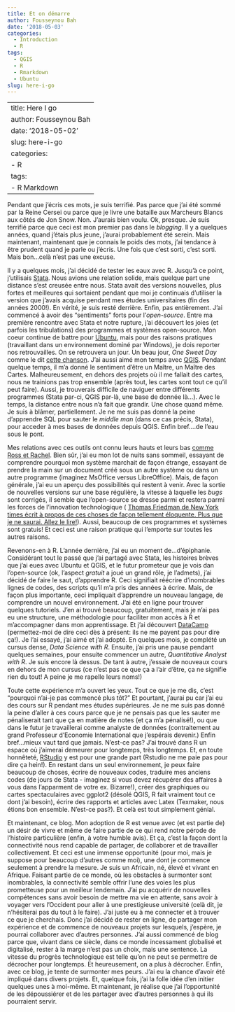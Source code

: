 ```yaml
---
title: Et on démarre
author: Fousseynou Bah
date: '2018-05-03'
categories:
  - Introduction
  - R
tags:
  - QGIS
  - R
  - Rmarkdown
  - Ubuntu
slug: here-i-go
---
```


---
title: Here I go
author: Fousseynou Bah
date: '2018-05-02'
slug: here-i-go
categories:
  - R
tags:
  - R Markdown
---

Pendant que j'écris ces mots, je suis terrifié.
Pas parce que j'ai été sommé par la Reine Cersei ou parce que je livre une bataille aux Marcheurs Blancs aux côtés de Jon Snow.
Non.
J'aurais bien voulu.
Ok, presque.
Je suis terrifié parce que ceci est mon premier pas dans le *blogging*.
Il y a quelques années, quand j'étais plus jeune, j'aurai probablement été serein.
Mais maintenant, maintenant que je connais le poids des mots, j'ai tendance à être prudent quand je parle ou j'écris.
Une fois que c'est sorti, c'est sorti.
Mais bon...celà n'est pas une excuse.

Il y a quelques mois, j'ai décidé de tester les eaux avec R.
Jusqu'à ce point, j'utilisais [Stata](https://www.stata.com/).
Nous avions une relation solide, mais quelque part une distance s'est creusée entre nous.
Stata avait des versions nouvelles, plus fortes et meilleures qui sortaient pendant que moi je continuais d'utiliser la version que j'avais acquise pendant mes études universitaires (fin des années 2000!).
En vérité, je suis resté derrière.
Enfin, pas entièrement.
J'ai commencé à avoir des "sentiments" forts pour l'*open-source*.
Entre ma première rencontre avec Stata et notre rupture, j'ai découvert les joies (et parfois les tribulations) des programmes et systèmes open-source.
Mon coeur continue de battre pour [Ubuntu](https://www.ubuntu.com/), mais pour des raisons pratiques (travaillant dans un environnement dominé par Windows), je dois reporter nos retrouvailles.
On se retrouvera un jour.
Un beau jour, _One Sweet Day_ comme le dit [cette chanson](https://www.youtube.com/watch?v=UXxRyNvTPr8).
J'ai aussi aimé mon temps avec [QGIS](https://qgis.org/en/site/).
Pendant quelque temps, il m'a donné le sentiment d'être un Maître, un Maître des Cartes.
Malheureusement, en dehors des projets où il me fallait des cartes, nous ne trainions pas trop ensemble (après tout, les cartes sont tout ce qu'il peut faire).
Aussi, je trouverais difficile de naviguer entre différents programmes (Stata par-ci, QGIS par-là, une base de donnée là...).
Avec le temps, la distance entre nous n'a fait que grandir.
Une chose quand même.
Je suis à blâmer, partiellement.
Je ne me suis pas donné la peine d'apprendre SQL pour sauter le *middle man* (dans ce cas précis, Stata), pour acceder à mes bases de données depuis QGIS.
Enfin bref....de l'eau sous le pont.

Mes relations avec ces outils ont connu leurs hauts et leurs bas [comme Ross et Rachel](https://www.youtube.com/watch?v=DQuAsShq68Q).
Bien sûr, j'ai eu mon lot de nuits sans sommeil, essayant de comprendre pourquoi mon système marchait de façon étrange, essayant de prendre  la main sur un document créé sous un autre système ou dans un autre programme (imaginez MsOffice versus LibreOffice).
Mais, de façon générale, j'ai eu un aperçu des possibilités qui restent à venir.
Avec la sortie de nouvelles versions sur une base régulière, la vitesse à laquelle les *bugs* sont corrigés, il semble que l'open-source se dresse parmi et restera parmi les forces de l'innovation technologique ( [Thomas Friedman de New York times écrit à propos de ces choses de façon tellement éloquente. Plus que je ne saurai. Allez le lire!](https://www.nytimes.com/column/thomas-l-friedman)).
Aussi, beaucoup de ces programmes et systèmes sont gratuis!
Et ceci est une raison pratique qui l'emporte sur toutes les autres raisons.

Revenons-en à R.
L'année dernière, j'ai eu un moment de...d'épiphanie.
Considérant tout le passé que j'ai partagé avec Stata, les histoires brèves que j'ai eues avec Ubuntu et QGIS, et le futur prometeur que je vois dan l'open-source (ok, l'aspect *gratuit* a joué un grand rôle, je l'admets), j'ai décidé de faire le saut, d'apprendre R.
Ceci signifiait réécrire d'inombrables lignes de codes, des scripts qu'il m'a pris des années à écrire.
Mais, de façon plus importante, ceci impliquait d'apprendre un nouveau langage, de comprendre un nouvel environnement.
J'ai été en ligne pour trouver quelques tutoriels.
J'en ai trouvé beaucoup, gratuitement, mais je n'ai pas eu une structure, une méthodologie pour faciliter mon accès à R et m'accompagner dans mon apprentissage. 
Et j'ai découvert [DataCamp](http://datacamp.com/) (permettez-moi de dire ceci dès à présent: ils ne me payent pas pour dire ça!).
Je l'ai essayé, j'ai aimé et j'ai adopté.
En quelques mois, je complété un cursus dense, *Data Science with R*.
Ensuite, j'ai pris une pause pendant quelques semaines, pour ensuite commencer un autre, *Quantitative Analyst with R*.
Je suis encore là dessus.
De tant à autre, j'essaie de nouveaux cours en dehors de mon cursus (ce n'est pas ce que ça a l'air d'être, ça ne signifie rien du tout! A peine je me rapelle leurs noms!)


Toute cette expérience m'a ouvert les yeux.
Tout ce que je me dis, c'est "pourquoi n'ai-je pas commencé plus tôt?"
Et pourtant, j'aurai pu car j'ai eu des cours sur R pendant mes études supérieures.
Je ne me suis pas donné la peine d'aller à ces cours parce que je ne pensais pas que les sauter me pénaliserait tant que ça en matière de notes (et ça m'a pénalisé!), ou que dans le futur je travaillerai comme analyste de données (contraitement au grand Professeur d'Economie International que j'espérais devenir.)
Enfin bref...mieux vaut tard que jamais.
N'est-ce pas?
J'ai trouvé dans R un espace où j'aimerai demeurer pour longtemps, très longtemps.
Et, en toute honnêteté, [RStudio](https://www.rstudio.org/) y est pour une grande part (Rstudio ne me paie pas pour dire ça hein!).
En restant dans un seul environnement, je peux faire beaucoup de choses, écrire de nouveaux codes, traduire mes anciens codes (de jours de Stata - imaginez si vous devez récupérer des affaires à vous dans l'apparment de votre ex. Bizarre!), créer des graphiques ou cartes spectaculaires avec ggplot2 (désolé QGIS, R fait vraiment tout ce dont j'ai besoin), écrire des rapports et articles avec Latex (Texmaker, nous étions bon ensemble. N'est-ce pas?).
Et celà est tout simplement génial.

Et maintenant, ce blog.
Mon adoption de R est venue avec (et est partie de) un désir de vivre et même de faire partie de ce qui rend notre pérode de l'histoire particulière (enfin, à votre humble avis).
Et ça, c'est la façon dont la connectivité nous rend capable de partager, de collaborer et de travailler collectivement.
Et ceci est une immense opportunité (pour moi, mais je suppose pour beaucoup d'autres comme moi), une dont je commence seulement à prendre la mesure.
Je suis un Africain, né, élevé et vivant en Afrique.
Faisant partie de ce monde, où les obstacles à surmonter sont inombrables, la connectivité semble offrir l'une des voies les plus prometteuse pour un meilleur lendemain.
J'ai pu acquérir de nouvelles compétences sans avoir besoin de mettre ma vie en attente, sans avoir à voyager vers l'Occident pour aller à une prestigieuse université (celà dit, je n'hésiterai pas du tout à le faire).
J'ai juste eu à me connecter et à trouver ce que je cherchais.
Donc j'ai décidé de rester en ligne, de partager mon expérience et de commence de nouveaux projets sur lesquels, j'espère, je pourrai collaborer avec d'autres personnes.
J'ai aussi commencé de blog parce que, vivant dans ce siècle, dans ce monde incessament globalisé et digitalisé, rester à la marge n'est pas un choix, mais une sentence.
La vitesse du progrès technologique est telle qu'on ne peut se permettre de décrocher pour longtemps.
Et heureusement, on a plus à décrocher.
Enfin, avec ce blog, je tente de surmonter mes peurs.
J'ai eu la chance d'avoir été impliqué dans divers projets.
Et, quelque fois, j'ai la folle idée d'en initier quelques unes à moi-même.
Et maintenant, je réalise que j'ai l'opportunité de les dépoussiérer et de les partager avec d'autres personnes à qui ils pourraient servir.